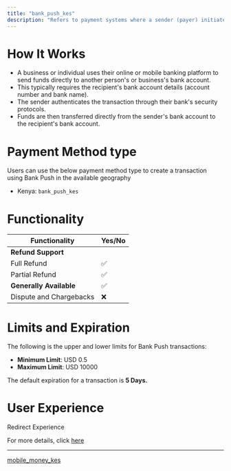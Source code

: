 ```yaml
---
title: "bank_push_kes"
description: "Refers to payment systems where a sender (payer) initiates a payment directly to a recipient's bank account. #"
---
```


# How It Works

* A business or individual uses their online or mobile banking platform to send funds directly to another person's or business's bank account.
* This typically requires the recipient's bank account details (account number and bank name).
* The sender authenticates the transaction through their bank's security protocols.
* Funds are then transferred directly from the sender's bank account to the recipient's bank account.

# Payment Method type

Users can use the below payment method type to create a transaction using Bank Push in the available geography

* Kenya: `bank_push_kes`

# Functionality

| Functionality           | Yes/No |
| ----------------------- | ------ |
| **Refund Support**      |        |
| Full Refund             | ✅      |
| Partial Refund          | ✅      |
| **Generally Available** | ✅      |
| Dispute and Chargebacks | ❌      |

# Limits and Expiration

The following is the upper and lower limits for Bank Push transactions:

* **Minimum Limit**: USD 0.5
* **Maximum Limit**: USD 10000

The default expiration for a transaction is **5 Days.**

# User Experience

Redirect Experience

For more details, click [here](https://tazapay.com/country-list/kenya)

***

[mobile\_money\_kes](/docs/mobile_money_kes-1)
